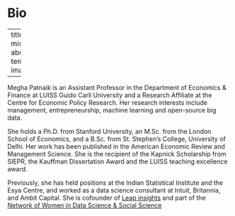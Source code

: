 # Bio

---
title: ""
image: misc/info/megha_biopic.jpg
about:
  id: hero-heading
  template: broadside
  image-shape: rectangle

---

Megha Patnaik is an Assistant Professor in the Department of Economics & Finance at LUISS Guido Carli University and a Research Affiliate at the Centre for Economic Policy Research. Her research interests include management, entrepreneurship, machine learning and open-source big data. 

She holds a Ph.D.  from Stanford University, an M.Sc. from the London School of Economics, and a B.Sc. from St. Stephen's College, University of Delhi. Her work has been published in the American Economic Review and Management Science. She is the recipient of  the Kapnick Scholarship from SIEPR, the Kauffman Dissertation Award and the LUISS teaching excellence award. 

Previously, she has held positions at the Indian Statistical Institute and the Esya Centre, and worked as a data science consultant at Intuit, Britannia, and Ambit Capital. She is cofounder of [Leap insights](https://leap-insights.org/) and part of the [Network of Women in Data Science & Social Science](https://sites.google.com/view/windsnetwork)

